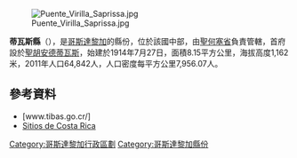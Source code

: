{{Coord|9|57|32|N|84|4|57|W|display=title}}

[[Image:Puente_Virilla_Saprissa.jpg|right]]

'''蒂瓦斯縣'''（{{lang-es|Cantón de Tibás}}），是[[哥斯達黎加|哥斯達黎加]]的縣份，位於該國中部，由[[聖何塞省_(哥斯達黎加)|聖何塞省]]負責管轄，首府設於[[聖胡安德蒂瓦斯區|聖胡安德蒂瓦斯]]，始建於1914年7月27日，面積8.15平方公里，海拔高度1,162米，2011年人口64,842人，人口密度每平方公里7,956.07人。

==參考資料==
* [www.tibas.go.cr/]
* [https://web.archive.org/web/20100124085604/http://www.sitiosdecostarica.com/cantones/SanJose/tibas.htm Sitios de Costa Rica]

{{哥斯達黎加省份}}
[[Category:哥斯達黎加行政區劃|Category:哥斯達黎加行政區劃]]
[[Category:哥斯達黎加縣份|Category:哥斯達黎加縣份]]